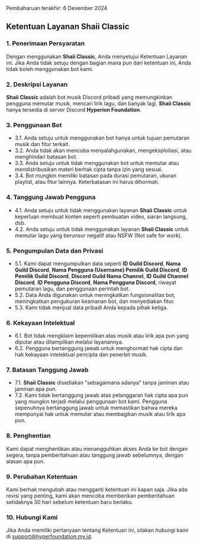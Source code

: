 
<Callout type='info' emoji='ℹ️'>
  Pembaharuan terakhir:  6 Desember 2024
</Callout>

## Ketentuan Layanan Shaii Classic

### 1. Penerimaan Persyaratan
Dengan menggunakan **Shaii Classic**, Anda menyetujui Ketentuan Layanan ini. Jika Anda tidak setuju dengan bagian mana pun dari ketentuan ini, Anda tidak boleh menggunakan bot kami.

### 2. Deskripsi Layanan
**Shaii Classic** adalah bot musik Discord pribadi yang memungkinkan pengguna memutar musik, mencari lirik lagu, dan banyak lagi. **Shaii Classic** hanya tersedia di server Discord **Hyperion Foundation**.

### 3. Penggunaan Bot
- 3.1. Anda setuju untuk menggunakan bot hanya untuk tujuan pemutaran musik dan fitur terkait.
- 3.2. Anda tidak akan mencoba menyalahgunakan, mengeksploitasi, atau menghindari batasan bot.
- 3.3. Anda setuju untuk tidak menggunakan bot untuk memutar atau mendistribusikan materi berhak cipta tanpa izin yang sesuai.
- 3.4. Bot mungkin memiliki batasan pada durasi pemutaran, ukuran playlist, atau fitur lainnya. Keterbatasan ini harus dihormati.

### 4. Tanggung Jawab Pengguna
- 4.1. Anda setuju untuk tidak menggunakan layanan **Shaii Classic** untuk keperluan membuat konten seperti pembuatan video, siaran langsung, dsb.
- 4.2. Anda setuju untuk tidak menggunakan layanan **Shaii Classic** untuk memutar lagu yang berunsur negatif atau NSFW (Not safe for work).

### 5. Pengumpulan Data dan Privasi
- 5.1. Kami dapat mengumpulkan data seperti  **ID Guild Discord**, **Nama Guild Discord**, **Nama Pengguna (Username) Pemilik Guild Discord**, **ID Pemilik Guild Discord**, **Discord Guild Nama Channel**, **ID Guild Channel Discord**, **ID Pengguna Discord**, **Nama Pengguna Discord**, riwayat pemutaran lagu, dan penggunaan perintah bot.
- 5.2. Data Anda digunakan untuk meningkatkan fungsionalitas bot, meningkatkan pengukuran keamanan bot, dan menyediakan fitur.
- 5.3. Kami tidak menjual data pribadi Anda kepada pihak ketiga.

### 6. Kekayaan Intelektual
- 6.1. Bot tidak mengklaim kepemilikan atas musik atau lirik apa pun yang diputar atau ditampilkan melalui layanannya.
- 6.2. Pengguna bertanggung jawab untuk menghormati hak cipta dan hak kekayaan intelektual pencipta dan penerbit musik.

### 7. Batasan Tanggung Jawab
- 7.1. **Shaii Classic** disediakan "sebagaimana adanya" tanpa jaminan atau jaminan apa pun.
- 7.2. Kami tidak bertanggung jawab atas pelanggaran hak cipta apa pun yang mungkin terjadi melalui penggunaan bot kami. Pengguna sepenuhnya bertanggung jawab untuk memastikan bahwa mereka mempunyai hak untuk memutar atau membagikan musik atau lirik apa pun.

### 8. Penghentian
Kami dapat menghentikan atau menangguhkan akses Anda ke bot dengan segera, tanpa pemberitahuan atau tanggung jawab sebelumnya, dengan alasan apa pun.

### 9. Perubahan Ketentuan
Kami berhak mengubah atau mengganti ketentuan ini kapan saja. Jika ada revisi yang penting, kami akan mencoba memberikan pemberitahuan setidaknya 30 hari sebelum ketentuan baru berlaku.

### 10. Hubungi Kami
Jika Anda memiliki pertanyaan tentang Ketentuan ini, silakan hubungi kami di [support@hyperfoundation.my.id](mailto:support@hyperfoundation.my.id).
